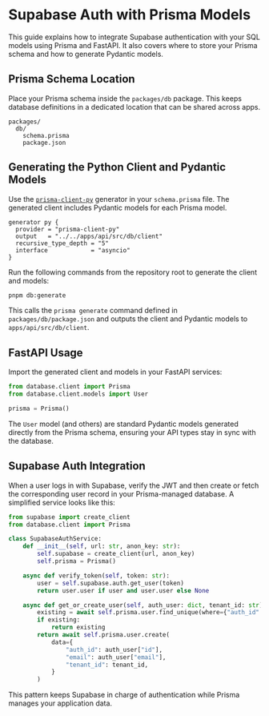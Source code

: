 # Supabase Auth with Prisma Models

This guide explains how to integrate Supabase authentication with your SQL models using Prisma and FastAPI. It also covers where to store your Prisma schema and how to generate Pydantic models.

## Prisma Schema Location

Place your Prisma schema inside the `packages/db` package. This keeps database definitions in a dedicated location that can be shared across apps.

```
packages/
  db/
    schema.prisma
    package.json
```

## Generating the Python Client and Pydantic Models

Use the [`prisma-client-py`](https://github.com/RobertCraigie/prisma-client-py) generator in your `schema.prisma` file. The generated client includes Pydantic models for each Prisma model.

```prisma
generator py {
  provider = "prisma-client-py"
  output   = "../../apps/api/src/db/client"
  recursive_type_depth = "5"
  interface            = "asyncio"
}
```

Run the following commands from the repository root to generate the client and models:

```bash
pnpm db:generate
```

This calls the `prisma generate` command defined in `packages/db/package.json` and outputs the client and Pydantic models to `apps/api/src/db/client`.

## FastAPI Usage

Import the generated client and models in your FastAPI services:

```python
from database.client import Prisma
from database.client.models import User

prisma = Prisma()
```

The `User` model (and others) are standard Pydantic models generated directly from the Prisma schema, ensuring your API types stay in sync with the database.

## Supabase Auth Integration

When a user logs in with Supabase, verify the JWT and then create or fetch the corresponding user record in your Prisma-managed database. A simplified service looks like this:

```python
from supabase import create_client
from database.client import Prisma

class SupabaseAuthService:
    def __init__(self, url: str, anon_key: str):
        self.supabase = create_client(url, anon_key)
        self.prisma = Prisma()

    async def verify_token(self, token: str):
        user = self.supabase.auth.get_user(token)
        return user.user if user and user.user else None

    async def get_or_create_user(self, auth_user: dict, tenant_id: str):
        existing = await self.prisma.user.find_unique(where={"auth_id": auth_user["id"]})
        if existing:
            return existing
        return await self.prisma.user.create(
            data={
                "auth_id": auth_user["id"],
                "email": auth_user["email"],
                "tenant_id": tenant_id,
            }
        )
```

This pattern keeps Supabase in charge of authentication while Prisma manages your application data.
